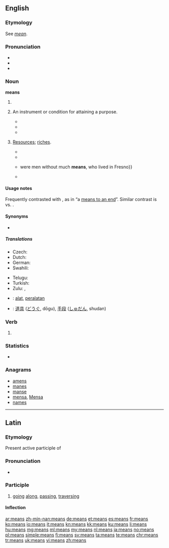 ==English==
{{wikipedia}}

===Etymology===
See ''[[mean#Etymology 3|mean]]''.

===Pronunciation===
* {{IPA|/miːnz/}}
* {{audio|en-us-means.ogg|Audio (US)}}
* {{rhymes|iːnz}}

===Noun===
{{rft|An anon points out on the talk-page that this can be singular: "a means to an end"}}
'''means'''

# {{plural of|mean|lang=en}}
# {{context|countable|singular|and|plural|lang=en}} An instrument or condition for attaining a purpose.
#* {{quote-book|author={{w|Francis Bacon}}|title=History of the reign of King Henry VII|year=1622|passage=And by this '''means''' also he had them the more at vantage, being tired and harassed with a long march; and more at mercy, being cut off far from their country, and therefore not able by any sudden flight to get to retreat, and to renew their troubles.}}
#* {{quote-book|author={{w|William Shakespeare}}|title={{w|Timon of Athens}}|passage=Our hope in him is dead: let us return,<br>And strain what other '''means''' is left unto us<br>In our dear peril.|section=Act V, Scene 1|year=1623}}
#* {{quote-magazine|date=2013-06-07|author=[http://www.guardian.co.uk/profile/edpilkington Ed Pilkington]
|volume=188|issue=26|page=6|magazine={{w|The Guardian Weekly}}
|title=[http://www.guardian.co.uk/science/2013/may/29/killer-robots-ban-un-warning &lsquo;Killer robots&rsquo; should be banned in advance, UN told]
|passage=In his submission to the UN, [Christof] Heyns points to the experience of drones. Unmanned aerial vehicles were intended initially only for surveillance, and their use for offensive purposes was prohibited, yet once strategists realised their perceived advantages as a '''means''' of carrying out targeted killings, all objections were swept out of the way.}}
#: {{usex|She treated him as a '''means''' to an end.|lang=en}}
# {{context|uncountable|plurale tantum|lang=en}} [[resources|Resources]]; [[riches]].
#* {{quote-book| title=A Treatise of Justifying Righteousness| page=163| author=Richard Baxter| year=1676| passage=Where there is much '''means''' to be used, and conditions yet to be performed, for the continuation and Consummation of our Justification, there it is not yet continued or consummate.}}
#* {{quote-book| title={{w|The Communist Manifesto}}| page=5| author={{w|Karl Marx}}| editor={{w|Friedrich Engels}}| year=1888|  passage=Because there is too much civilisation, too much '''means''' of subsistence, too much industry, too much commerce}}
#* {{quote-book|title=Authorizing association of producers of agricultural products| page=99| author=United States. Congress. Senate. Committee on the Judiciary| year=1921| passage=Then the other 12 packers {{...}} were men without much '''means''', who lived in Fresno}}
#* {{quote-book|year=1955|author={{w|Rex Stout}}|chapter=Die Like a Dog|title=[[w:Three Witnesses (book)|''Three Witnesses'']]|publisher=[[w:Bantam Books|Bantam Books]]|date_published=October 1994|ISBN=055324959|page=154|passage=Some kind of writer. He didn't have to make a living; he had '''means'''.}}
#: {{usex|a person of '''means'''|lang=en}}
#: {{usex|independent '''means'''|lang=en}}

====Usage notes====
Frequently contrasted with {{term|end||goal}}, as in “a [[means to an end]]”. Similar contrast is {{term|process}} vs. {{term|product}}.

====Synonyms====
* {{l|en|wherewithal}}

=====Translations=====
{{trans-top|resources}}
* Czech: {{t|cs|prostředky|m-p}}
* Dutch: {{t|nl|middelen|n-p}}
* German: {{t+|de|Mittel|n}}
* Swahili: {{t+|sw|viombo}}
{{trans-mid}}
* Telugu: {{t|te|మూలాధారాలు|tr=muladharalu|sc=Telu}}
* Turkish: {{t+|tr|kaynak}}
* Zulu: {{t+|zu|icebo|c5|c6}}, {{t|zu|isu|c5|c6}}
{{trans-bottom}}

{{checktrans-top}}
* {{ttbc|id}}: [[alat]], [[alat|peralatan]]
* {{ttbc|ja}}: [[道具]] ([[どうぐ]], dōgu), [[手段]] ([[しゅだん]], shudan)
{{trans-bottom}}

===Verb===
{{head|en}}

# {{en-third-person singular of|mean}}

===Statistics===
* {{rank|hundred|believe|white|282|means|thus|order|near}}

===Anagrams===
* [[amens#English|amens]]
* [[manes#English|manes]]
* [[manse#English|manse]]
* [[mensa#English|mensa]], [[Mensa#English|Mensa]]
* [[names#English|names]]

----

==Latin==

===Etymology===
Present active participle of {{term/t|la|meō||go along, traverse}}

===Pronunciation===
* {{a|Classical}} {{IPA|/ˈme.aːns/|lang=la}}

===Participle===
{{la-present participle|me||ans}}

# [[going]] [[along]], [[passing]], [[traversing]]

====Inflection====
{{la-decl-3rd-part|meāns|meant}}

[[ar:means]]
[[zh-min-nan:means]]
[[de:means]]
[[et:means]]
[[es:means]]
[[fr:means]]
[[ko:means]]
[[io:means]]
[[it:means]]
[[kn:means]]
[[kk:means]]
[[ku:means]]
[[li:means]]
[[hu:means]]
[[mg:means]]
[[ml:means]]
[[my:means]]
[[nl:means]]
[[ja:means]]
[[no:means]]
[[pl:means]]
[[simple:means]]
[[fi:means]]
[[sv:means]]
[[ta:means]]
[[te:means]]
[[chr:means]]
[[tr:means]]
[[uk:means]]
[[vi:means]]
[[zh:means]]